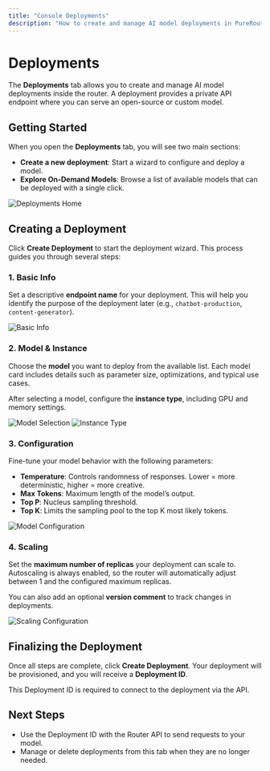 ```yaml
---
title: "Console Deployments"
description: "How to create and manage AI model deployments in PureRouter"
---
```


# Deployments

The **Deployments** tab allows you to create and manage AI model deployments inside the router. A deployment provides a private API endpoint where you can serve an open-source or custom model.


## Getting Started

When you open the **Deployments** tab, you will see two main sections:

- **Create a new deployment**: Start a wizard to configure and deploy a model.
- **Explore On-Demand Models**: Browse a list of available models that can be deployed with a single click.

![Deployments Home](../../images/deployments-home.png)

## Creating a Deployment

Click **Create Deployment** to start the deployment wizard. This process guides you through several steps:

### 1. Basic Info

Set a descriptive **endpoint name** for your deployment.
This will help you identify the purpose of the deployment later (e.g., `chatbot-production`, `content-generator`).

![Basic Info](../../images/deployment-basic-info.png)


### 2. Model & Instance

Choose the **model** you want to deploy from the available list. Each model card includes details such as parameter size, optimizations, and typical use cases.

After selecting a model, configure the **instance type**, including GPU and memory settings.

![Model Selection](../../images/deployment-model-selection.png)
![Instance Type](../../images/deployment-instance-type.png)

### 3. Configuration

Fine-tune your model behavior with the following parameters:

- **Temperature**: Controls randomness of responses. Lower = more deterministic, higher = more creative.
- **Max Tokens**: Maximum length of the model’s output.
- **Top P**: Nucleus sampling threshold.
- **Top K**: Limits the sampling pool to the top K most likely tokens.

![Model Configuration](../../images/deployment-configuration.png)

### 4. Scaling

Set the **maximum number of replicas** your deployment can scale to.
Autoscaling is always enabled, so the router will automatically adjust between 1 and the configured maximum replicas.

You can also add an optional **version comment** to track changes in deployments.

![Scaling Configuration](../../images/deployment-scaling.png)

## Finalizing the Deployment

Once all steps are complete, click **Create Deployment**.
Your deployment will be provisioned, and you will receive a **Deployment ID**.

This Deployment ID is required to connect to the deployment via the API.

## Next Steps

- Use the Deployment ID with the Router API to send requests to your model.
- Manage or delete deployments from this tab when they are no longer needed.

